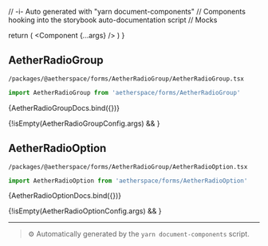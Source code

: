 // -i- Auto generated with "yarn document-components"
// Components hooking into the storybook auto-documentation script
// Mocks

<Meta title="packages / @aetherspace / forms / AetherRadioGroup" />

  return (
    <StoryContextProviders>
      <Component {...args} />
    </StoryContextProviders>
  )
}

## AetherRadioGroup


`/packages/@aetherspace/forms/AetherRadioGroup/AetherRadioGroup.tsx`
```typescript
import AetherRadioGroup from 'aetherspace/forms/AetherRadioGroup'
```


<Canvas>
    <Story
        name="AetherRadioGroup"
        args={AetherRadioGroupConfig.args}
        argTypes={AetherRadioGroupConfig.argTypes}
        parameters={{
          backgrounds: {
            default: 'light',
            values: [
              { name: 'light', value: '#FFFFFF' },
              { name: 'dark', value: '#333333' },
            ],
          },
        }}
    >
      {AetherRadioGroupDocs.bind({})}
    </Story>
</Canvas>

{!isEmpty(AetherRadioGroupConfig.args) && <ArgsTable story="AetherRadioGroup" />}


## AetherRadioOption


`/packages/@aetherspace/forms/AetherRadioGroup/AetherRadioOption.tsx`
```typescript
import AetherRadioOption from 'aetherspace/forms/AetherRadioOption'
```


<Canvas>
    <Story
        name="AetherRadioOption"
        args={AetherRadioOptionConfig.args}
        argTypes={AetherRadioOptionConfig.argTypes}
        parameters={{
          backgrounds: {
            default: 'light',
            values: [
              { name: 'light', value: '#FFFFFF' },
              { name: 'dark', value: '#333333' },
            ],
          },
        }}
    >
      {AetherRadioOptionDocs.bind({})}
    </Story>
</Canvas>

{!isEmpty(AetherRadioOptionConfig.args) && <ArgsTable story="AetherRadioOption" />}




---

> ⚙️ Automatically generated by the `yarn document-components` script.

